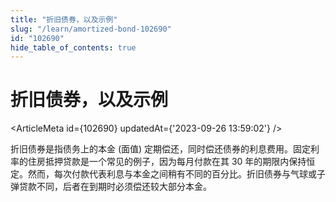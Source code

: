 ```yaml
---
title: "折旧债券，以及示例"
slug: "/learn/amortized-bond-102690"
id: "102690"
hide_table_of_contents: true
---
```



# 折旧债券，以及示例

<ArticleMeta id={102690} updatedAt={'2023-09-26 13:59:02'} />
<div className='border-solid border-b border-t-0 my-4 border-[var(--ifm-color-gray-300)]' />

折旧债券是指债务上的本金 (面值) 定期偿还，同时偿还债券的利息费用。固定利率的住房抵押贷款是一个常见的例子，因为每月付款在其 30 年的期限内保持恒定。然而，每次付款代表利息与本金之间稍有不同的百分比。折旧债券与气球或子弹贷款不同，后者在到期时必须偿还较大部分本金。
